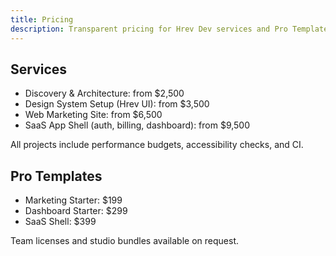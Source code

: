 ```yaml
---
title: Pricing
description: Transparent pricing for Hrev Dev services and Pro Templates.
---
```


## Services

- Discovery & Architecture: from $2,500
- Design System Setup (Hrev UI): from $3,500
- Web Marketing Site: from $6,500
- SaaS App Shell (auth, billing, dashboard): from $9,500

All projects include performance budgets, accessibility checks, and CI.

## Pro Templates

- Marketing Starter: $199
- Dashboard Starter: $299
- SaaS Shell: $399

Team licenses and studio bundles available on request.

